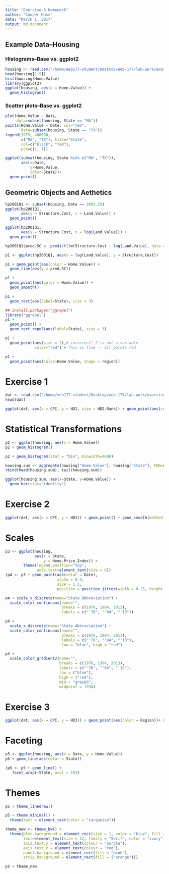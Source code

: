 ```yaml
---
title: "Exercise-8 Homework"
author: "Cooper Kass"
date: "March 1, 2017"
output: md_document
---
```


## Example Data--Housing

### Histograms--Base vs. ggplot2

```r
housing <- read.csv("/home/eeb177-student/Desktop/eeb-177/lab-work/exercise-8/Rgraphics/dataSets/landdata-states.csv")
head(housing[1:5])
hist(housing$Home.Value)
library(ggplot2)
ggplot(housing, aes(x = Home.Value)) +
  geom_histogram()
```

### Scatter plots--Base vs. ggplot2

```r
plot(Home.Value ~ Date,
     data=subset(housing, State == "MA"))
points(Home.Value ~ Date, col="red",
       data=subset(housing, State == "TX"))
legend(1975, 400000,
       c("MA", "TX"), title="State",
       col=c("black", "red"),
       pch=c(1, 1))

ggplot(subset(housing, State %in% c("MA", "TX")),
       aes(x=Date,
           y=Home.Value,
           color=State))+
  geom_point()
```

## Geometric Objects and Aethetics

```r
hp2001Q1 <- subset(housing, Date == 2001.25) 
ggplot(hp2001Q1,
       aes(y = Structure.Cost, x = Land.Value)) +
  geom_point()
```
```r
ggplot(hp2001Q1,
       aes(y = Structure.Cost, x = log(Land.Value))) +
  geom_point()
```
```r
hp2001Q1$pred.SC <- predict(lm(Structure.Cost ~ log(Land.Value), data = hp2001Q1))

p1 <- ggplot(hp2001Q1, aes(x = log(Land.Value), y = Structure.Cost))

p1 + geom_point(aes(color = Home.Value)) +
  geom_line(aes(y = pred.SC))
```
```r
p1 +
  geom_point(aes(color = Home.Value)) +
  geom_smooth()

```
```r
p1 + 
  geom_text(aes(label=State), size = 3)
```
```r
## install.packages("ggrepel") 
library("ggrepel")
p1 + 
  geom_point() + 
  geom_text_repel(aes(label=State), size = 3)

```
```r
p1 +
  geom_point(aes(size = 2),# incorrect! 2 is not a variable
             color="red") # this is fine -- all points red

```
```r
p1 +
  geom_point(aes(color=Home.Value, shape = region))
```

# Exercise 1
```r
dat <- read.csv("/home/eeb177-student/Desktop/eeb-177/lab-work/exercise-8/Rgraphics/dataSets/EconomistData.csv")
head(dat)

ggplot(dat, aes(x = CPI, y = HDI, size = HDI.Rank)) + geom_point(aes(color = Region, size = HDI.Rank))
```

# Statistical Transformations
```r
p2 <- ggplot(housing, aes(x = Home.Value))
p2 + geom_histogram()

```
```r
p2 + geom_histogram(stat = "bin", binwidth=4000)

```
```r
housing.sum <- aggregate(housing["Home.Value"], housing["State"], FUN=mean)
rbind(head(housing.sum), tail(housing.sum))
```
```r
ggplot(housing.sum, aes(x=State, y=Home.Value)) + 
  geom_bar(stat="identity")
```
# Exercise 2
```r
ggplot(dat, aes(x = CPI, y = HDI)) + geom_point() + geom_smooth(method = lm) + geom_line()
```

# Scales
```r
p3 <- ggplot(housing,
             aes(x = State,
                 y = Home.Price.Index)) + 
        theme(legend.position="top",
              axis.text=element_text(size = 6))
(p4 <- p3 + geom_point(aes(color = Date),
                       alpha = 0.5,
                       size = 1.5,
                       position = position_jitter(width = 0.25, height = 0)))
```
```r
p4 + scale_x_discrete(name="State Abbreviation") +
  scale_color_continuous(name="",
                         breaks = c(1976, 1994, 2013),
                         labels = c("'76", "'94", "'13"))
```
```r
p4 +
  scale_x_discrete(name="State Abbreviation") +
  scale_color_continuous(name="",
                         breaks = c(1976, 1994, 2013),
                         labels = c("'76", "'94", "'13"),
                         low = "blue", high = "red")
```
```r
p4 +
  scale_color_gradient2(name="",
                        breaks = c(1976, 1994, 2013),
                        labels = c("'76", "'94", "'13"),
                        low = ("blue"),
                        high = ("red"),
                        mid = "gray60",
                        midpoint = 1994)
```
# Exercise 3
```r
ggplot(dat, aes(x = CPI, y = HDI)) + geom_point(aes(color = Region))+ scale_x_discrete(name="Corruption Perceptions Index")+ scale_y_discrete(name="Human Development Index")+ scale_color_discrete(name="World Regions")+scale_color_manual(values = c("red","green","yellow","blue","orange","purple"))
```
# Faceting
```r
p5 <- ggplot(housing, aes(x = Date, y = Home.Value))
p5 + geom_line(aes(color = State))
```
```r
(p5 <- p5 + geom_line() +
   facet_wrap(~State, ncol = 10))
```
# Themes
```r
p5 + theme_linedraw()
```
```r
p5 + theme_minimal() +
  theme(text = element_text(color = "turquoise"))

```
```r
theme_new <- theme_bw() +
  theme(plot.background = element_rect(size = 1, color = "blue", fill = "black"),
        text=element_text(size = 12, family = "Serif", color = "ivory"),
        axis.text.y = element_text(colour = "purple"),
        axis.text.x = element_text(colour = "red"),
        panel.background = element_rect(fill = "pink"),
        strip.background = element_rect(fill = ("orange")))

p5 + theme_new
```




